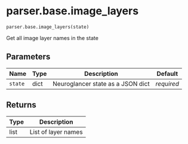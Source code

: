 # parser.base.image_layers { #nglui.parser.base.image_layers }

`parser.base.image_layers(state)`

Get all image layer names in the state

## Parameters

| Name    | Type   | Description                       | Default    |
|---------|--------|-----------------------------------|------------|
| `state` | dict   | Neuroglancer state as a JSON dict | _required_ |

## Returns

| Type   | Description         |
|--------|---------------------|
| list   | List of layer names |